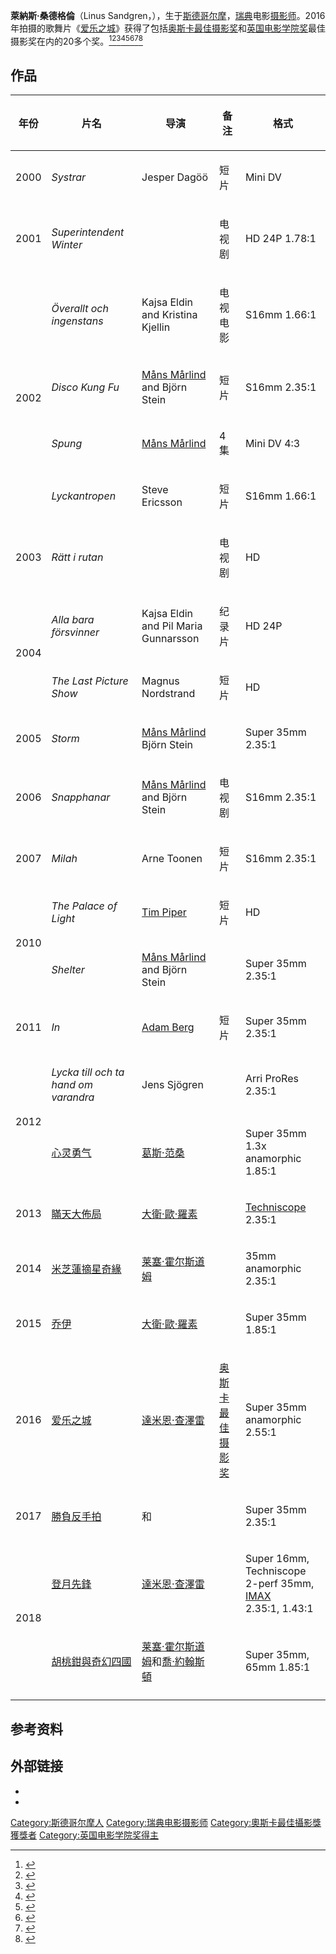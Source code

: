 {{Expand language|time=2017-02-27T13:50:52+00:00}}
{{noteTA
|G1=Show
|G2=Movie
|1=zh-hk:賴斯·荷士莊;zh-hans:莱塞·霍尔斯道姆;zh-tw:萊思·霍斯壯;
}}
{{Infobox person
| image        = 
| caption      = 
| birthname    = 
| birth_date   = {{Birth date and age|1972|12|5}}
| birth_place  = [[瑞典|瑞典]][[斯德哥尔摩|斯德哥尔摩]]
| othername    = 
| occupation   = [[摄影师|摄影师]]
| years_active = 2000–现在
| spouse       = 
| children     = 
}}

'''萊納斯·桑德格倫'''（Linus Sandgren，{{bd|1972年|12月5日|||}}），生于[[斯德哥尔摩|斯德哥尔摩]]，[[瑞典|瑞典]]电影[[摄影师|摄影师]]。2016年拍摄的歌舞片《[[爱乐之城|爱乐之城]]》获得了包括[[奥斯卡最佳摄影奖|奥斯卡最佳摄影奖]]和[[英国电影学院奖|英国电影学院奖]]最佳摄影奖在内的20多个奖。<ref>{{cite web|url=http://motion.kodak.com/US/en/motion/Blog/Blog_Post/?contentId=4295000679&utm_source=&utm_medium=&utm_campaign=|title=Shot in CinemaScope, La La Land vibrantly romances the olden days of Hollywood|last=|first=|date=|website=Kodak|publisher=|access-date=|archive-date=2017-01-13|archive-url=https://web.archive.org/web/20170113172041/http://motion.kodak.com/US/en/motion/Blog/Blog_Post/?contentId=4295000679&utm_source=&utm_medium=&utm_campaign=|dead-url=no}}</ref><ref>{{cite web|url=http://www.icgmagazine.com/web/breathless/|title=» Breathless|work=ICG Magazine|accessdate=December 13, 2016|archive-date=2017-04-01|archive-url=https://web.archive.org/web/20170401163600/http://www.icgmagazine.com/web/breathless/|dead-url=no}}</ref><ref>{{cite web|url=http://deadline.com/2016/12/emma-stone-la-la-land-damien-chazelle-justin-hurwitz-oscars-interview-1201866006/|title=How ‘La La Land’ Director Damien Chazelle, His Team & Lionsgate Faced The Music & Resurrected The Original Hollywood Musical|first=Anthony|last=D'Alessandro|date=December 10, 2016|publisher=[[Deadline.com|Deadline.com]]|accessdate=December 13, 2016|archive-date=2018-06-22|archive-url=https://www.webcitation.org/query?url=http://deadline.com/2016/12/emma-stone-la-la-land-damien-chazelle-justin-hurwitz-oscars-interview-1201866006/&date=2018-06-22|dead-url=no}}</ref><ref>{{cite web|url=http://www.rollingstone.com/movies/reviews/peter-travers-la-la-land-movie-review-w453736|title='La La Land': Magical Modern-Day Musical Will Sweep You Off Your Feet|work=[[Rolling_Stone|Rolling Stone]]|accessdate=December 13, 2016|archive-date=2017-01-28|archive-url=https://web.archive.org/web/20170128172705/http://www.rollingstone.com/movies/reviews/peter-travers-la-la-land-movie-review-w453736|dead-url=no}}</ref><ref>{{cite web|url=http://www.latimes.com/entertainment/movies/la-et-mn-new-york-film-critics-circle-la-la-land-20161201-story.html|title=New York Film Critics Circle gives best picture to 'La La Land'|first=Mark|last=Olsen|work=[[Los_Angeles_Times|Los Angeles Times]]|accessdate=December 13, 2016|archive-date=2017-02-27|archive-url=https://web.archive.org/web/20170227212025/http://www.latimes.com/entertainment/movies/la-et-mn-new-york-film-critics-circle-la-la-land-20161201-story.html|dead-url=no}}</ref><ref>{{cite web|url=https://ca.news.yahoo.com/moonlight-named-best-picture-by-l-a-film-critics-032417581.html|title='Moonlight' Named Best Picture by L.A. Film Critics|work=[[Yahoo!|Yahoo!]]|accessdate=December 13, 2016|archive-date=2018-06-30|archive-url=https://web.archive.org/web/20180630000232/https://ca.news.yahoo.com/moonlight-named-best-picture-by-l-a-film-critics-032417581.html|dead-url=no}}</ref><ref>{{cite web|url=https://www.theatlantic.com/entertainment/archive/2016/12/la-la-land-review-damien-chazelle-ryan-gosling-emma-stone/510092/|title=The Novelty and Nostalgia of 'La La Land'|first=Christopher|last=Orr|work=[[The_Atlantic|The Atlantic]]|accessdate=December 13, 2016|archive-date=2019-02-22|archive-url=https://web.archive.org/web/20190222172752/https://www.theatlantic.com/entertainment/archive/2016/12/la-la-land-review-damien-chazelle-ryan-gosling-emma-stone/510092/|dead-url=no}}</ref><ref>{{cite web|url=http://www.icgmagazine.com/web/what-the-frack/|title=» What the Frack?|work=ICG Magazine|accessdate=December 13, 2016|archive-date=2017-04-08|archive-url=https://web.archive.org/web/20170408045156/http://www.icgmagazine.com/web/what-the-frack/|dead-url=yes}}</ref>

==作品==
{| class="wikitable"
|-
! 年份
! 片名
! 导演
! 备注
! 格式
|-
| 2000
| ''Systrar''
| Jesper Dagöö
| 短片
| Mini DV
|-
| 2001
| ''Superintendent Winter''
|
| 电视剧
| HD 24P 1.78:1
|-
| rowspan=4 | 2002
| ''Överallt och ingenstans''
| Kajsa Eldin and Kristina Kjellin
| 电视电影
| S16mm 1.66:1
|-
| ''Disco Kung Fu''
| [[Måns_Mårlind|Måns Mårlind]] and Björn Stein
| 短片
| S16mm 2.35:1
|-
| ''Spung''
| [[Måns_Mårlind|Måns Mårlind]]
| 4 集
| Mini DV 4:3
|-
| ''Lyckantropen''
| Steve Ericsson
| 短片
| S16mm 1.66:1
|-
| 2003
| ''Rätt i rutan''
|
| 电视剧
| HD
|-
| rowspan=2 | 2004
| ''Alla bara försvinner''
| Kajsa Eldin and Pil Maria Gunnarsson
| 纪录片
| HD 24P
|-
| ''The Last Picture Show''
| Magnus Nordstrand
| 短片
| HD
|-
| 2005
| ''Storm''
| [[Måns_Mårlind|Måns Mårlind]] Björn Stein
|
| Super 35mm 2.35:1
|-
| 2006
| ''Snapphanar''
| [[Måns_Mårlind|Måns Mårlind]] and Björn Stein
| 电视剧
| S16mm 2.35:1
|-
| 2007
| ''Milah''
| Arne Toonen
| 短片
| S16mm 2.35:1
|-
| rowspan=2 | 2010
| ''The Palace of Light''
| [[Tim_Piper|Tim Piper]]
| 短片
| HD
|-
| ''Shelter''
| [[Måns_Mårlind|Måns Mårlind]] and Björn Stein
|
| Super 35mm 2.35:1
|-
| 2011
| ''In''
| [[Adam_Berg_(director)|Adam Berg]]
| 短片
| Super 35mm 2.35:1
|-
| rowspan=2 | 2012
| ''Lycka till och ta hand om varandra''
| Jens Sjögren
|
| Arri ProRes 2.35:1
|-
| [[心灵勇气|心灵勇气]]
| [[葛斯·范桑|葛斯·范桑]]
|
| Super 35mm 1.3x anamorphic 1.85:1
|-
| 2013
| [[瞞天大佈局|瞞天大佈局]]
| [[大衛·歐·羅素|大衛·歐·羅素]]
|
| [[Techniscope|Techniscope]] 2.35:1
|-
| 2014
| [[米芝蓮摘星奇緣|米芝蓮摘星奇緣]]
| [[莱塞·霍尔斯道姆|莱塞·霍尔斯道姆]]
|
| 35mm anamorphic 2.35:1
|-
| 2015
| [[乔伊_(电影)|乔伊]]
| [[大衛·歐·羅素|大衛·歐·羅素]]
|
| Super 35mm 1.85:1
|-
| 2016
| [[爱乐之城|爱乐之城]]
| [[達米恩·查澤雷|達米恩·查澤雷]]
| [[奥斯卡最佳摄影奖|奥斯卡最佳摄影奖]]
|Super 35mm anamorphic 2.55:1
|-
| 2017
| [[勝負反手拍|勝負反手拍]]
| {{link-en|強納森·達頓與華蕾莉·法里斯|Jonathan Dayton and Valerie Faris|強納森·達頓}}和{{link-en|強納森·達頓與華蕾莉·法里斯|Jonathan Dayton and Valerie Faris|華蕾莉·法里斯}}
| 
| Super 35mm 2.35:1
|-
| rowspan=2 | 2018
| [[登月先鋒|登月先鋒]]
| [[達米恩·查澤雷|達米恩·查澤雷]]
|
| Super 16mm, Techniscope 2-perf 35mm, [[IMAX|IMAX]]  <br>
2.35:1, 1.43:1
|-
| [[胡桃鉗與奇幻四國|胡桃鉗與奇幻四國]]
| [[莱塞·霍尔斯道姆|莱塞·霍尔斯道姆]]和[[喬·約翰斯頓|喬·約翰斯頓]]
| 
| Super 35mm, 65mm 1.85:1
|-
|}

==参考资料==
{{reflist}}

==外部链接==
* {{IMDb name|0761874}}
* {{Sfdb name}}

{{DEFAULTSORT:Sandgren, Linus}}

[[Category:斯德哥尔摩人|Category:斯德哥尔摩人]]
[[Category:瑞典电影摄影师|Category:瑞典电影摄影师]]
[[Category:奧斯卡最佳攝影獎獲獎者|Category:奧斯卡最佳攝影獎獲獎者]]
[[Category:英国电影学院奖得主|Category:英国电影学院奖得主]]